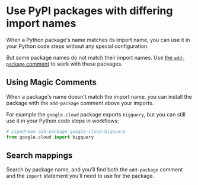 
# Use PyPI packages with differing import names

When a Python package's name matches its import name, you can use it in your Python code steps without any special configuration.

But some package names do not match their import names. Use [the `add-package` comment](#using-magic-comments) to work with these packages.

## Using Magic Comments

When a package's name doesn't match the import name, you can install the package with the `add-package` comment above your imports.

For example the `google.cloud` package exports `bigquery`, but you can still use it in your Python code steps in workflows:

```python
# pipedream add-package google-cloud-bigquery
from google.cloud import bigquery
```

## Search mappings

Search by package name, and you'll find both the `add-package` comment and the `import` statement you'll need to use for the package.

<PythonMappings />
